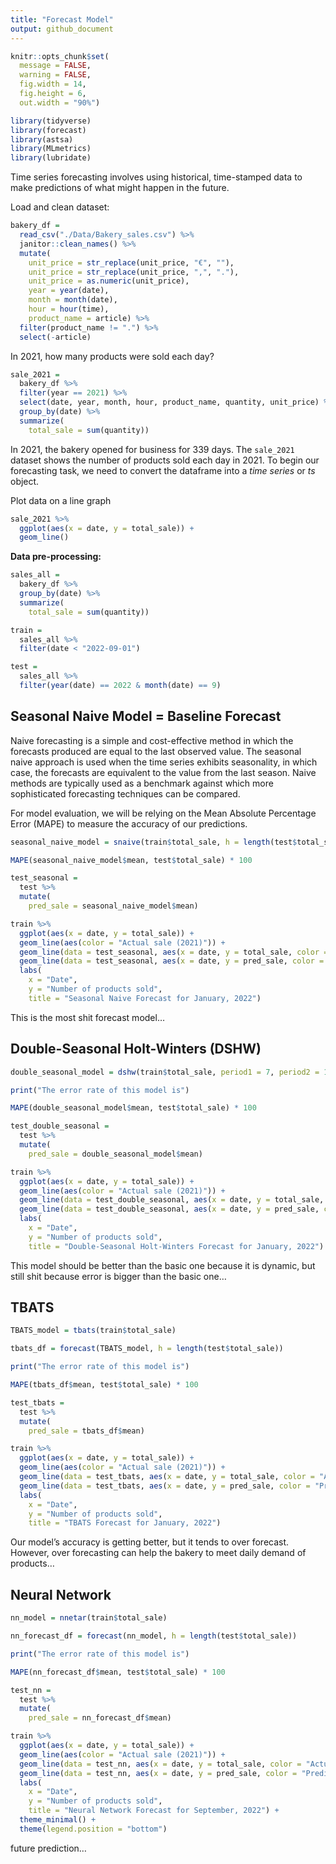 ```yaml
---
title: "Forecast Model"
output: github_document
---
```


```r
knitr::opts_chunk$set(
  message = FALSE, 
  warning = FALSE,
  fig.width = 14,
  fig.height = 6,
  out.width = "90%")

library(tidyverse)
library(forecast)
library(astsa)
library(MLmetrics)
library(lubridate)
```

Time series forecasting involves using historical, time-stamped data to make predictions of what might happen in the future.

Load and clean dataset:
```r
bakery_df = 
  read_csv("./Data/Bakery_sales.csv") %>% 
  janitor::clean_names() %>% 
  mutate(
    unit_price = str_replace(unit_price, "€", ""),
    unit_price = str_replace(unit_price, ",", "."),
    unit_price = as.numeric(unit_price),
    year = year(date),
    month = month(date),
    hour = hour(time),
    product_name = article) %>% 
  filter(product_name != ".") %>% 
  select(-article)
```

In 2021, how many products were sold each day?
```r
sale_2021 = 
  bakery_df %>% 
  filter(year == 2021) %>% 
  select(date, year, month, hour, product_name, quantity, unit_price) %>% 
  group_by(date) %>% 
  summarize(
    total_sale = sum(quantity))
```

In 2021, the bakery opened for business for 339 days. The `sale_2021` dataset shows the number of products sold each day in 2021. 
To begin our forecasting task, we need to convert the dataframe into a *time series* or *ts* object. 

Plot data on a line graph
```r
sale_2021 %>% 
  ggplot(aes(x = date, y = total_sale)) +
  geom_line()
```


**Data pre-processing:**
```r
sales_all = 
  bakery_df %>% 
  group_by(date) %>% 
  summarize(
    total_sale = sum(quantity))
```

```r
train = 
  sales_all %>% 
  filter(date < "2022-09-01")

test = 
  sales_all %>% 
  filter(year(date) == 2022 & month(date) == 9)
```


## Seasonal Naive Model = Baseline Forecast

Naive forecasting is a simple and cost-effective method in which the forecasts produced are equal to the last observed value. The seasonal naive approach is used 
when the time series exhibits seasonality, in which case, the forecasts are equivalent to the value from the last season. Naive methods are typically used as a 
benchmark against which more sophisticated forecasting techniques can be compared. 

For model evaluation, we will be relying on the Mean Absolute Percentage Error (MAPE) to measure the accuracy of our predictions.

```r
seasonal_naive_model = snaive(train$total_sale, h = length(test$total_sale))

MAPE(seasonal_naive_model$mean, test$total_sale) * 100
```

```r
test_seasonal = 
  test %>% 
  mutate(
    pred_sale = seasonal_naive_model$mean)
```

```r
train %>% 
  ggplot(aes(x = date, y = total_sale)) +
  geom_line(aes(color = "Actual sale (2021)")) +
  geom_line(data = test_seasonal, aes(x = date, y = total_sale, color = "Actual sale (2022)")) + 
  geom_line(data = test_seasonal, aes(x = date, y = pred_sale, color = "Predicted sale"), size = 1.5) +
  labs(
    x = "Date",
    y = "Number of products sold",
    title = "Seasonal Naive Forecast for January, 2022")
```

This is the most shit forecast model...


## Double-Seasonal Holt-Winters (DSHW)

```r
double_seasonal_model = dshw(train$total_sale, period1 = 7, period2 = 14, h = length(test$total_sale))

print("The error rate of this model is")

MAPE(double_seasonal_model$mean, test$total_sale) * 100
```

```r
test_double_seasonal = 
  test %>% 
  mutate(
    pred_sale = double_seasonal_model$mean)
```

```r
train %>% 
  ggplot(aes(x = date, y = total_sale)) +
  geom_line(aes(color = "Actual sale (2021)")) +
  geom_line(data = test_double_seasonal, aes(x = date, y = total_sale, color = "Actual sale (2022)")) + 
  geom_line(data = test_double_seasonal, aes(x = date, y = pred_sale, color = "Predicted sale")) +
  labs(
    x = "Date",
    y = "Number of products sold",
    title = "Double-Seasonal Holt-Winters Forecast for January, 2022")
```

This model should be better than the basic one because it is dynamic, but still shit because error is bigger than the basic one...


## TBATS

```r
TBATS_model = tbats(train$total_sale)

tbats_df = forecast(TBATS_model, h = length(test$total_sale))

print("The error rate of this model is")

MAPE(tbats_df$mean, test$total_sale) * 100
```

```r
test_tbats = 
  test %>% 
  mutate(
    pred_sale = tbats_df$mean)
```

```r
train %>% 
  ggplot(aes(x = date, y = total_sale)) +
  geom_line(aes(color = "Actual sale (2021)")) +
  geom_line(data = test_tbats, aes(x = date, y = total_sale, color = "Actual sale (2022)")) + 
  geom_line(data = test_tbats, aes(x = date, y = pred_sale, color = "Predicted sale"), size = 0.8) +
  labs(
    x = "Date",
    y = "Number of products sold",
    title = "TBATS Forecast for January, 2022")
```

Our model's accuracy is getting better, but it tends to over forecast. However, over forecasting can help the bakery to meet daily demand of products...


## Neural Network

```r
nn_model = nnetar(train$total_sale)

nn_forecast_df = forecast(nn_model, h = length(test$total_sale))

print("The error rate of this model is")

MAPE(nn_forecast_df$mean, test$total_sale) * 100
```

```r
test_nn = 
  test %>% 
  mutate(
    pred_sale = nn_forecast_df$mean)
```

```r
train %>% 
  ggplot(aes(x = date, y = total_sale)) +
  geom_line(aes(color = "Actual sale (2021)")) +
  geom_line(data = test_nn, aes(x = date, y = total_sale, color = "Actual sale (2022)"), alpha = 0.8) + 
  geom_line(data = test_nn, aes(x = date, y = pred_sale, color = "Predicted sale"), size = 0.6, alpha = 0.8) +
  labs(
    x = "Date",
    y = "Number of products sold",
    title = "Neural Network Forecast for September, 2022") +
  theme_minimal() +
  theme(legend.position = "bottom")
```

future prediction...


